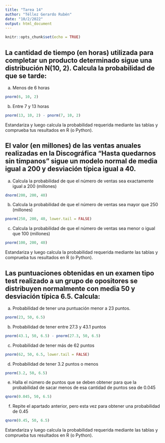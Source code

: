 ---
title: "Tarea 14"
author: "Téllez Gerardo Rubén"
date: "10/2/2022"
output: html_document
---

```{r setup, include=FALSE}
knitr::opts_chunk$set(echo = TRUE)
```

## La cantidad de tiempo (en horas) utilizada para completar un producto determinado sigue una distribución N(10, 2). Calcula la probabilidad de que se tarde:


a) Menos de 6 horas

```{r}
pnorm(6, 10, 2)
```


b) Entre 7 y 13 horas

```{r}
pnorm(13, 10, 2) - pnorm(7, 10, 2)
```


Estandariza y luego calcula la probabilidad requerida mediante las tablas y comprueba tus resultados en R (o Python).



## El valor (en millones) de las ventas anuales realizadas en la Discográfica "Hasta quedarnos sin tímpanos" sigue un modelo normal de media igual a 200 y desviación típica igual a 40.


a) Calcula la probabilidad de que el número de ventas sea exactamente igual a 200 (millones)

```{r}
dnorm(200, 200, 40)
```


b) Calcula la probabilidad de que el número de ventas sea mayor que 250 (millones)

```{r}
pnorm(250, 200, 40, lower.tail = FALSE)
```


c) Calcula la probabilidad de que el número de ventas sea menor o igual que 100 (millones)

```{r}
pnorm(100, 200, 40)
```


Estandariza y luego calcula la probabilidad requerida mediante las tablas y comprueba tus resultados en R (o Python).





## Las puntuaciones obtenidas en un examen tipo test realizado a un grupo de opositores se distribuyen normalmente con media 50 y desviación típica 6.5. Calcula:


a) Probabilidad de tener una puntuación menor a 23 puntos.

```{r}
pnorm(23, 50, 6.5)
```


b) Probabilidad de tener entre 27.3 y 43.1 puntos

```{r}
pnorm(43.1, 50, 6.5) - pnorm(27.3, 50, 6.5)
```


c) Probabilidad de tener más de 62 puntos

```{r}
pnorm(62, 50, 6.5, lower.tail = FALSE)
```


d) Probabilidad de tener 3.2 puntos o menos

```{r}
pnorm(3.2, 50, 6.5)
```


e) Halla el número de puntos que se deben obtener para que la probabilidad de sacar menos de esa cantidad de puntos sea de 0.045

```{r}
qnorm(0.045, 50, 6.5)
```


f) Repite el apartado anterior, pero esta vez para obtener una probabilidad de 0.45

```{r}
qnorm(0.45, 50, 6.5)
```

Estandariza y luego calcula la probabilidad requerida mediante las tablas y comprueba tus resultados en R (o Python).